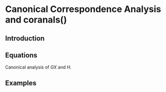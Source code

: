 # Canonical Correspondence Analysis and coranals()

## Introduction

## Equations

Canonical analysis of $GX$ and $H$.

## Examples
